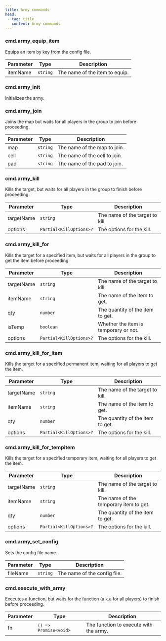 ```yaml
---
title: Army commands
head:
 - tag: title
   content: Army commands
---
```



### cmd.army_equip_item
Equips an item by key from the config file.

| Parameter | Type | Description |
|-----------|------|-------------|
| itemName | `string` | The name of the item to equip. |


### cmd.army_init
Initializes the army.


### cmd.army_join
Joins the map but waits for all players in the group to join before proceeding.

| Parameter | Type | Description |
|-----------|------|-------------|
| map | `string` | The name of the map to join. |
| cell | `string` | The name of the cell to join. |
| pad | `string` | The name of the pad to join. |


### cmd.army_kill
Kills the target, but waits for all players in the group to finish before proceeding.

| Parameter | Type | Description |
|-----------|------|-------------|
| targetName | `string` | The name of the target to kill. |
| options | `Partial<KillOptions>?` | The options for the kill. |


### cmd.army_kill_for
Kills the target for a specified item, but waits for all players in the group to get the item before proceeding.

| Parameter | Type | Description |
|-----------|------|-------------|
| targetName | `string` | The name of the target to kill. |
| itemName | `string` | The name of the item to get. |
| qty | `number` | The quantity of the item to get. |
| isTemp | `boolean` | Whether the item is temporary or not. |
| options | `Partial<KillOptions>?` | The options for the kill. |


### cmd.army_kill_for_item
Kills the target for a specified permanent item, waiting for all players to get the item.

| Parameter | Type | Description |
|-----------|------|-------------|
| targetName | `string` | The name of the target to kill. |
| itemName | `string` | The name of the item to get. |
| qty | `number` | The quantity of the item to get. |
| options | `Partial<KillOptions>?` | The options for the kill. |


### cmd.army_kill_for_tempitem
Kills the target for a specified temporary item, waiting for all players to get the item.

| Parameter | Type | Description |
|-----------|------|-------------|
| targetName | `string` | The name of the target to kill. |
| itemName | `string` | The name of the temporary item to get. |
| qty | `number` | The quantity of the item to get. |
| options | `Partial<KillOptions>?` | The options for the kill. |


### cmd.army_set_config
Sets the config file name.

| Parameter | Type | Description |
|-----------|------|-------------|
| fileName | `string` | The name of the config file. |


### cmd.execute_with_army
Executes a function, but waits for the function (a.k.a for all players) to finish before proceeding.

| Parameter | Type | Description |
|-----------|------|-------------|
| fn | `() => Promise<void>` | The function to execute with the army. |


